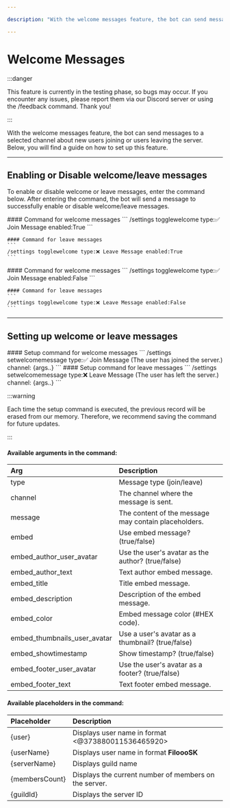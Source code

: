 ```yaml
---

description: "With the welcome messages feature, the bot can send messages to a selected channel about new users joining or users leaving the server. Below, you will find a guide on how to set up this feature."

---
```



# Welcome Messages

:::danger

This feature is currently in the testing phase, so bugs may occur. If you encounter any issues, please report them via our Discord server or using the /feedback command. Thank you!

:::

With the welcome messages feature, the bot can send messages to a selected channel about new users joining or users leaving the server. Below, you will find a guide on how to set up this feature.

***

## Enabling or Disable welcome/leave messages

To enable or disable welcome or leave messages, enter the command below. After entering the command, the bot will send a message to successfully enable or disable welcome/leave messages.

<Tabs>
  <TabItem value="enable" label="Enable join/leave messages" default>
    #### Command for welcome messages
    ```
    /settings togglewelcome type:✅ Join Message enabled:True
    ```

    #### Command for leave messages
    ```
    /settings togglewelcome type:❌ Leave Message enabled:True
    ```
  </TabItem>
  <TabItem value="disable" label="Disable join/leave messages">
    #### Command for welcome messages
    ```
    /settings togglewelcome type:✅ Join Message enabled:False
    ```

    #### Command for leave messages
    ```
    /settings togglewelcome type:❌ Leave Message enabled:False
    ```
  </TabItem>
</Tabs>


***

## Setting up welcome or leave messages

<Tabs>
  <TabItem value="join_messages" label="Setting up Join messages" default>
    #### Setup command for welcome messages
    ```
    /settings setwelcomemessage type:✅ Join Message (The user has joined the server.) channel: {args..}
    ```

  </TabItem>
  <TabItem value="leave_messages" label="Setting up Leave messages">
    #### Setup command for leave messages
    ```
    /settings setwelcomemessage type:❌ Leave Message (The user has left the server.) channel: {args..}
    ```
  </TabItem>
</Tabs>

:::warning

Each time the setup command is executed, the previous record will be erased from our memory. Therefore, we recommend saving the command for future updates.

:::

#### Available arguments in the command:
| Arg | Description |
|:-----|:------|
| type | Message type (join/leave) |
| channel | The channel where the message is sent. |
| message | The content of the message may contain placeholders. |
| embed | Use embed message? (true/false) |
| embed_author_user_avatar | Use the user's avatar as the author? (true/false) |
| embed_author_text | Text author embed message. |
| embed_title | Title embed message. |
| embed_description | Description of the embed message. |
| embed_color | Embed message color (#HEX code). |
| embed_thumbnails_user_avatar | Use a user's avatar as a thumbnail? (true/false) |
| embed_showtimestamp | Show timestamp? (true/false) |
| embed_footer_user_avatar | Use the user's avatar as a footer? (true/false) |
| embed_footer_text | Text footer embed message. |

#### Available placeholders in the command:
| Placeholder | Description |
|:-----|:------|
| \{user\} | Displays user name in format \<\@373880011536465920\>  |
| \{userName\} | Displays user name in format **FiloooSK** |
| \{serverName\} | Displays guild name |
| \{membersCount\} | Displays the current number of members on the server. |
| \{guildId\} | Displays the server ID |
